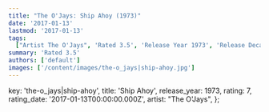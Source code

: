 ```yaml
---
title: "The O'Jays: Ship Ahoy (1973)"
date: '2017-01-13'
lastmod: '2017-01-13'
tags:
  ["Artist The O'Jays", 'Rated 3.5', 'Release Year 1973', 'Release Decade 1970']
summary: 'Rated 3.5'
authors: ['default']
images: ['/content/images/the-o_jays|ship-ahoy.jpg']
---
```


  key: 'the-o_jays|ship-ahoy',
  title: 'Ship Ahoy',
  release_year: 1973,
  rating: 7,
  rating_date: '2017-01-13T00:00:00.000Z',
  artist: "The O'Jays",
};

<MusicRating data={data} />
